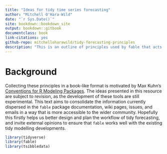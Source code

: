 ```yaml
--- 
title: "Ideas for tidy time series forecasting"
author: "Mitchell O'Hara-Wild"
date: "`r Sys.Date()`"
site: bookdown::bookdown_site
output: bookdown::gitbook
documentclass: book
link-citations: yes
github-repo: mitchelloharawild/tidy-forecasting-principles
description: "This is an outline of principles used by fable that acts as a guide for building tidy tools for forecasting."
---
```


# Background

Collecting these principles in a book-like format is motivated by Max Kuhn's [Conventions for R Modeling Packages](https://tidymodels.github.io/model-implementation-principles/). The ideas presented in this resource are subject to revision, as the development of these tools are still experimental. This text aims to consolidate the information currently dispersed in the `fable` package documentation, wiki pages, issues, and emails in a way that is more accessible to the wider community. Hopefully this firstly helps us better design and plan the workflow of tidy forecasting, and invite external opinions to ensure that `fable` works well with the existing tidy modelling developments.

```r
library(tidyverse)
library(fable)
library(tsibbledata)
```
